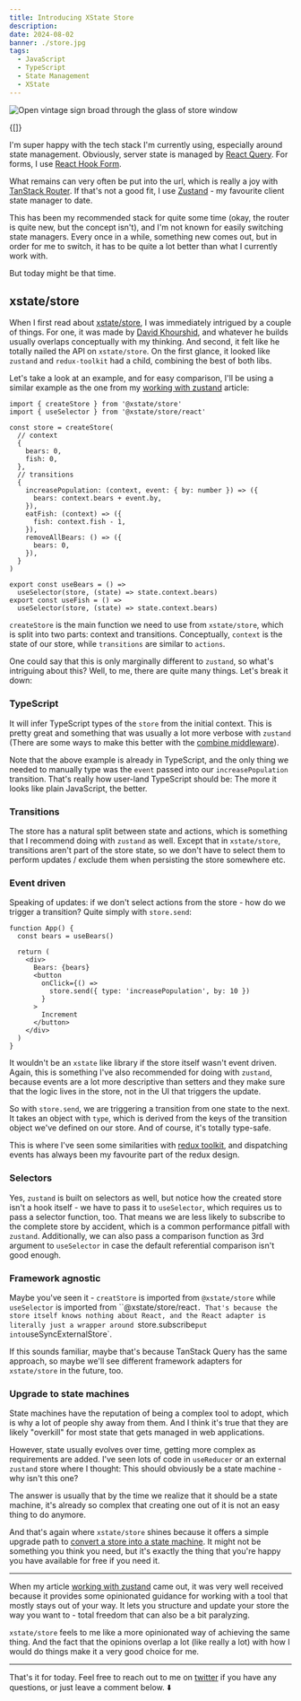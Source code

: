 ```yaml
---
title: Introducing XState Store
description:
date: 2024-08-02
banner: ./store.jpg
tags:
  - JavaScript
  - TypeScript
  - State Management
  - XState
---
```



<img
  src="./store.jpg"
  alt="Open vintage sign broad through the glass of store window"
/>

<Attribution
  name="Artem Beliaikin"
  url="https://unsplash.com/@belart84"
/>

<Translations>{[]}</Translations>

I'm super happy with the tech stack I'm currently using, especially around state management. Obviously, server state is managed by [React Query](practical-react-query). For forms, I use [React Hook Form](react-query-and-forms).

What remains can very often be put into the url, which is really a joy with [TanStack Router](https://tanstack.com/router). If that's not a good fit, I use [Zustand](https://zustand-demo.pmnd.rs/) - my favourite client state manager to date.

This has been my recommended stack for quite some time (okay, the router is quite new, but the concept isn't), and I'm not known for easily switching state managers. Every once in a while, something new comes out, but in order for me to switch, it has to be quite a lot better than what I currently work with.

But today might be that time.

## xstate/store

When I first read about [xstate/store](https://stately.ai/docs/xstate-store), I was immediately intrigued by a couple of things. For one, it was made by [David Khourshid](https://x.com/DavidKPiano), and whatever he builds usually overlaps conceptually with my thinking. And second, it felt like he totally nailed the API on `xstate/store`. On the first glance, it looked like `zustand` and `redux-toolkit` had a child, combining the best of both libs.

Let's take a look at an example, and for easy comparison, I'll be using a similar example as the one from my [working with zustand](working-with-zustand) article:

```ts:title=example
import { createStore } from '@xstate/store'
import { useSelector } from '@xstate/store/react'

const store = createStore(
  // context
  {
    bears: 0,
    fish: 0,
  },
  // transitions
  {
    increasePopulation: (context, event: { by: number }) => ({
      bears: context.bears + event.by,
    }),
    eatFish: (context) => ({
      fish: context.fish - 1,
    }),
    removeAllBears: () => ({
      bears: 0,
    }),
  }
)

export const useBears = () =>
  useSelector(store, (state) => state.context.bears)
export const useFish = () =>
  useSelector(store, (state) => state.context.bears)
```

`createStore` is the main function we need to use from `xstate/store`, which is split into two parts: <Emph>context</Emph> and <Emph>transitions</Emph>. Conceptually, `context` is the state of our store, while `transitions` are similar to `actions`.

One could say that this is only marginally different to `zustand`, so what's intriguing about this? Well, to me, there are quite many things. Let's break it down:

### TypeScript

It will infer TypeScript types of the `store` from the initial context. This is pretty great and something that was usually a lot more verbose with `zustand` (There are some ways to make this better with the [combine middleware](https://docs.pmnd.rs/zustand/guides/typescript)).

Note that the above example is already in TypeScript, and the only thing we needed to manually type was the `event` passed into our `increasePopulation` transition. That's really how user-land TypeScript should be: The more it looks like plain JavaScript, the better.

### Transitions

The store has a natural split between state and actions, which is something that I recommend doing with `zustand` as well. Except that in `xstate/store`, transitions aren't part of the store state, so we don't have to select them to perform updates / exclude them when persisting the store somewhere etc.

### Event driven

Speaking of updates: if we don't select actions from the store - how do we trigger a transition? Quite simply with `store.send`:

```tsx:title=transitions
function App() {
  const bears = useBears()

  return (
    <div>
      Bears: {bears}
      <button
        onClick={() =>
          store.send({ type: 'increasePopulation', by: 10 })
        }
      >
        Increment
      </button>
    </div>
  )
}
```

It wouldn't be an `xstate` like library if the store itself wasn't event driven. Again, this is something I've also recommended for doing with `zustand`, because events are a lot more descriptive than setters and they make sure that the logic lives in the store, not in the UI that triggers the update.

So with `store.send`, we are triggering a transition from one state to the next. It takes an object with `type`, which is derived from the keys of the transition object we've defined on our store. And of course, it's totally type-safe.

This is where I've seen some similarities with [redux toolkit](https://redux-toolkit.js.org/), and dispatching events has always been my favourite part of the redux design.

### Selectors

Yes, `zustand` is built on selectors as well, but notice how the created store isn't a hook itself - we have to pass it to `useSelector`, which requires us to pass a selector function, too. That means we are less likely to subscribe to the complete store by accident, which is a common performance pitfall with `zustand`. Additionally, we can also pass a comparison function as 3rd argument to `useSelector` in case the default referential comparison isn't good enough.

### Framework agnostic

Maybe you've seen it - `creatStore` is imported from `@xstate/store` while `useSelector` is imported from ``@xstate/store/react`. That's because the store itself knows nothing about React, and the React adapter is literally just a wrapper around `store.subscribe` put into `useSyncExternalStore`.

If this sounds familiar, maybe that's because TanStack Query has the same approach, so maybe we'll see different framework adapters for `xstate/store` in the future, too.

### Upgrade to state machines

State machines have the reputation of being a complex tool to adopt, which is why a lot of people shy away from them. And I think it's true that they are likely "overkill" for most state that gets managed in web applications.

However, state usually evolves over time, getting more complex as requirements are added. I've seen lots of code in `useReducer` or an external `zustand` store where I thought: This should obviously be a state machine - why isn't this one?

The answer is usually that by the time we realize that it should be a state machine, it's already so complex that creating one out of it is not an easy thing to do anymore.

And that's again where `xstate/store` shines because it offers a simple upgrade path to [convert a store into a state machine](https://stately.ai/docs/xstate-store#converting-stores-to-state-machines). It might not be something you think you need, but it's exactly the thing that you're happy you have available for free if you need it.

---

When my article [working with zustand](working-with-zustand) came out, it was very well received because it provides some opinionated guidance for working with a tool that mostly stays out of your way. It lets you structure and update your store the way you want to - total freedom that can also be a bit paralyzing.

`xstate/store` feels to me like a more opinionated way of achieving the same thing. And the fact that the opinions overlap a lot (like really a lot) with how I would do things make it a very good choice for me.

---

That's it for today. Feel free to reach out to me on [twitter](https://twitter.com/tkdodo)
if you have any questions, or just leave a comment below. ⬇️

<Comments />
